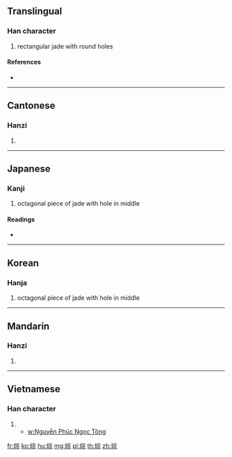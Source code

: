 {{character info/new}}
==Translingual==

===Han character===
{{Han char|rn=96|rad=玉|as=08|sn=12|four=13191|canj=MGJMF}}

# rectangular jade with round holes
{{wikipedia|Cong (jade)}}

====References====
* {{Han ref|kx=0735.040|dkj=21071|dj=1147.020|hdz=21123.110|uh=742E|ud=29742|bh=DA7A|bd=55930}}

----

==Cantonese==

===Hanzi===
{{yue-hanzi|jyut=cung4|y=chung4}}

# {{defn|lang=yue|sort=玉08}}

----

==Japanese==

===Kanji===
{{ja-kanji|grade=|rs=玉08}}

# octagonal piece of jade with hole in middle

====Readings====
* {{ja-readings|on=[[そう]] (sō), [[ず]] (zu), [[す]] (su)|kun=|nanori=}}

----

==Korean==

===Hanja===
{{ko-hanja|hangeul=종|eumhun=|rv=jong|mr=chong|y=cong}}

# octagonal piece of jade with hole in middle

----

==Mandarin==

===Hanzi===
{{cmn-hanzi|pin=[[cóng]] ([[cong2]])|wg=ts'ung<sup>2</sup>}}

# {{defn|lang=cmn|sort=玉08}}

----

==Vietnamese==

===Han character===
{{vi-hantu|[[tông]]|rs=玉08}}
# {{defn|vi|Proper name}}
#* [[w:Nguyễn Phúc Ngọc Tông]]

[[fr:琮]]
[[ko:琮]]
[[hu:琮]]
[[mg:琮]]
[[pl:琮]]
[[th:琮]]
[[zh:琮]]